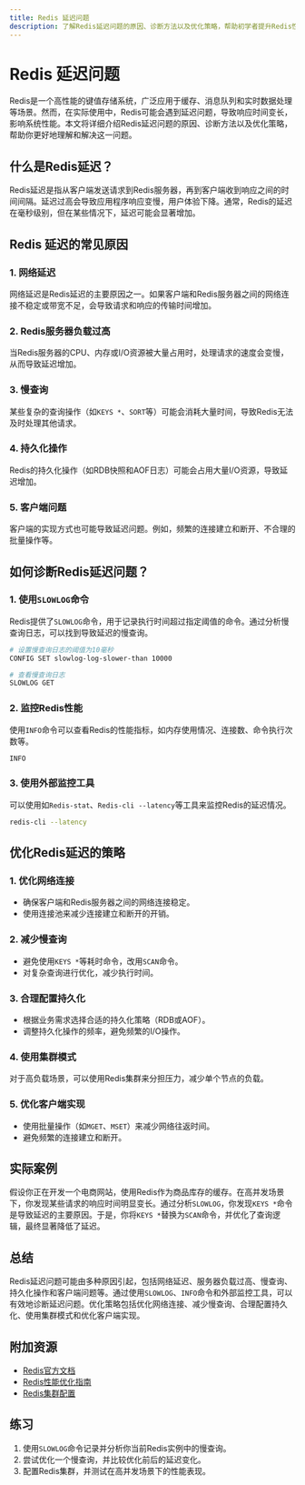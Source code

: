 ```yaml
---
title: Redis 延迟问题
description: 了解Redis延迟问题的原因、诊断方法以及优化策略，帮助初学者提升Redis性能。
---
```


# Redis 延迟问题

Redis是一个高性能的键值存储系统，广泛应用于缓存、消息队列和实时数据处理等场景。然而，在实际使用中，Redis可能会遇到延迟问题，导致响应时间变长，影响系统性能。本文将详细介绍Redis延迟问题的原因、诊断方法以及优化策略，帮助你更好地理解和解决这一问题。

## 什么是Redis延迟？

Redis延迟是指从客户端发送请求到Redis服务器，再到客户端收到响应之间的时间间隔。延迟过高会导致应用程序响应变慢，用户体验下降。通常，Redis的延迟在毫秒级别，但在某些情况下，延迟可能会显著增加。

## Redis 延迟的常见原因

### 1. 网络延迟
网络延迟是Redis延迟的主要原因之一。如果客户端和Redis服务器之间的网络连接不稳定或带宽不足，会导致请求和响应的传输时间增加。

### 2. Redis服务器负载过高
当Redis服务器的CPU、内存或I/O资源被大量占用时，处理请求的速度会变慢，从而导致延迟增加。

### 3. 慢查询
某些复杂的查询操作（如`KEYS *`、`SORT`等）可能会消耗大量时间，导致Redis无法及时处理其他请求。

### 4. 持久化操作
Redis的持久化操作（如RDB快照和AOF日志）可能会占用大量I/O资源，导致延迟增加。

### 5. 客户端问题
客户端的实现方式也可能导致延迟问题。例如，频繁的连接建立和断开、不合理的批量操作等。

## 如何诊断Redis延迟问题？

### 1. 使用`SLOWLOG`命令
Redis提供了`SLOWLOG`命令，用于记录执行时间超过指定阈值的命令。通过分析慢查询日志，可以找到导致延迟的慢查询。

```bash
# 设置慢查询日志的阈值为10毫秒
CONFIG SET slowlog-log-slower-than 10000

# 查看慢查询日志
SLOWLOG GET
```

### 2. 监控Redis性能
使用`INFO`命令可以查看Redis的性能指标，如内存使用情况、连接数、命令执行次数等。

```bash
INFO
```

### 3. 使用外部监控工具
可以使用如`Redis-stat`、`Redis-cli --latency`等工具来监控Redis的延迟情况。

```bash
redis-cli --latency
```

## 优化Redis延迟的策略

### 1. 优化网络连接
- 确保客户端和Redis服务器之间的网络连接稳定。
- 使用连接池来减少连接建立和断开的开销。

### 2. 减少慢查询
- 避免使用`KEYS *`等耗时命令，改用`SCAN`命令。
- 对复杂查询进行优化，减少执行时间。

### 3. 合理配置持久化
- 根据业务需求选择合适的持久化策略（RDB或AOF）。
- 调整持久化操作的频率，避免频繁的I/O操作。

### 4. 使用集群模式
对于高负载场景，可以使用Redis集群来分担压力，减少单个节点的负载。

### 5. 优化客户端实现
- 使用批量操作（如`MGET`、`MSET`）来减少网络往返时间。
- 避免频繁的连接建立和断开。

## 实际案例

假设你正在开发一个电商网站，使用Redis作为商品库存的缓存。在高并发场景下，你发现某些请求的响应时间明显变长。通过分析`SLOWLOG`，你发现`KEYS *`命令是导致延迟的主要原因。于是，你将`KEYS *`替换为`SCAN`命令，并优化了查询逻辑，最终显著降低了延迟。

## 总结

Redis延迟问题可能由多种原因引起，包括网络延迟、服务器负载过高、慢查询、持久化操作和客户端问题等。通过使用`SLOWLOG`、`INFO`命令和外部监控工具，可以有效地诊断延迟问题。优化策略包括优化网络连接、减少慢查询、合理配置持久化、使用集群模式和优化客户端实现。

## 附加资源

- [Redis官方文档](https://redis.io/documentation)
- [Redis性能优化指南](https://redis.io/topics/benchmarks)
- [Redis集群配置](https://redis.io/topics/cluster-tutorial)

## 练习

1. 使用`SLOWLOG`命令记录并分析你当前Redis实例中的慢查询。
2. 尝试优化一个慢查询，并比较优化前后的延迟变化。
3. 配置Redis集群，并测试在高并发场景下的性能表现。
